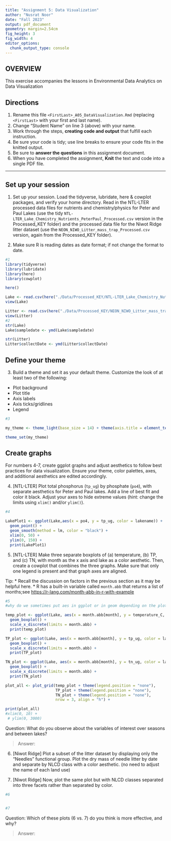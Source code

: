 ```yaml
---
title: "Assignment 5: Data Visualization"
author: "Nusrat Noor"
date: "Fall 2023"
output: pdf_document
geometry: margin=2.54cm
fig_height: 3
fig_width: 4
editor_options: 
  chunk_output_type: console
---
```


## OVERVIEW

This exercise accompanies the lessons in Environmental Data Analytics on Data Visualization 

## Directions
1.  Rename this file `<FirstLast>_A05_DataVisualization.Rmd` (replacing `<FirstLast>` with your first and last name).
2. Change "Student Name" on line 3 (above) with your name.
3. Work through the steps, **creating code and output** that fulfill each instruction.
4. Be sure your code is tidy; use line breaks to ensure your code fits in the knitted output.
5. Be sure to **answer the questions** in this assignment document.
6. When you have completed the assignment, **Knit** the text and code into a single PDF file.

---

## Set up your session 

1. Set up your session. Load the tidyverse, lubridate, here & cowplot packages, and verify your home directory. Read in the NTL-LTER processed data files for nutrients and chemistry/physics for Peter and Paul Lakes (use the tidy `NTL-LTER_Lake_Chemistry_Nutrients_PeterPaul_Processed.csv` version in the Processed_KEY folder) and the processed data file for the Niwot Ridge litter dataset (use the `NEON_NIWO_Litter_mass_trap_Processed.csv` version, again from the Processed_KEY folder). 

2. Make sure R is reading dates as date format; if not change the format to date.

```r
#1 
library(tidyverse)
library(lubridate)
library(here)
library(cowplot)

here()

Lake <- read.csv(here("./Data/Processed_KEY/NTL-LTER_Lake_Chemistry_Nutrients_PeterPaul_Processed.csv"), stringsAsFactors = TRUE)
view(Lake)

Litter <- read.csv(here("./Data/Processed_KEY/NEON_NIWO_Litter_mass_trap_Processed.csv"), stringsAsFactors = TRUE)
view(Litter)
#2 
str(Lake)
Lake$sampledate <- ymd(Lake$sampledate)

str(Litter)
Litter$collectDate <- ymd(Litter$collectDate)
```
## Define your theme
3. Build a theme and set it as your default theme. Customize the look of at least two of the following: 
 * Plot background
 * Plot title
 * Axis labels
 * Axis ticks/gridlines
 * Legend

```r
#3

my_theme <- theme_light(base_size = 14) + theme(axis.title = element_text("black"), plot.background = element_rect("gray"))

theme_set(my_theme)
```

## Create graphs
For numbers 4-7, create ggplot graphs and adjust aesthetics to follow best practices for data visualization. Ensure your theme, color palettes, axes, and additional aesthetics are edited accordingly.

4. [NTL-LTER] Plot total phosphorus (`tp_ug`) by phosphate (`po4`), with separate aesthetics for Peter and Paul lakes. Add a line of best fit and color it black. Adjust your axes to hide extreme values (hint: change the limits using `xlim()` and/or `ylim()`).

```r
#4 

LakePlot1 <- ggplot(Lake,aes(x = po4, y = tp_ug, color = lakename)) +
  geom_point() +
  geom_smooth(method = lm, color = "black") +
  xlim(0, 50) +
  ylim(0, 150) +
  print(LakePlot1)

```


5. [NTL-LTER] Make three separate boxplots of (a) temperature, (b) TP, and (c) TN, with month as the x axis and lake as a color aesthetic. Then, create a cowplot that combines the three graphs. Make sure that only one legend is present and that graph axes are aligned. 

Tip:
* Recall the discussion on factors in the previous section as it may be helpful here. 
* R has a built-in variable called `month.abb` that returns a list of months;see <https://r-lang.com/month-abb-in-r-with-example>

```r
#5 
#why do we sometimes put aes in ggplot or in geom depending on the plot type?

temp_plot <- ggplot(Lake, aes(x = month.abb[month], y = temperature_C, color = lakename)) +
  geom_boxplot() +
  scale_x_discrete(limits = month.abb) +
  print(temp_plot)

TP_plot <- ggplot(Lake, aes(x = month.abb[month], y = tp_ug, color = lakename)) +
  geom_boxplot() +
  scale_x_discrete(limits = month.abb) +
  print(TP_plot)

TN_plot <- ggplot(Lake, aes(x = month.abb[month], y = tn_ug, color = lakename)) +
  geom_boxplot() +
  scale_x_discrete(limits = month.abb) +
  print(TN_plot)

plot_all <- plot_grid(temp_plot + theme(legend.position = "none"),
                      TP_plot + theme(legend.position = "none"),
                      TN_plot + theme(legend.position = "none"), 
                      nrow = 3, align = "h") +

print(plot_all)  
#xlim(0, 10) +
 # ylim(0, 3000)

```

Question: What do you observe about the variables of interest over seasons and between lakes? 

> Answer: 

6. [Niwot Ridge] Plot a subset of the litter dataset by displaying only the "Needles" functional group. Plot the dry mass of needle litter by date and separate by NLCD class with a color aesthetic. (no need to adjust the name of each land use)

7. [Niwot Ridge] Now, plot the same plot but with NLCD classes separated into three facets rather than separated by color. 

```r
#6


#7


```
Question: Which of these plots (6 vs. 7) do you think is more effective, and why? 

> Answer:
